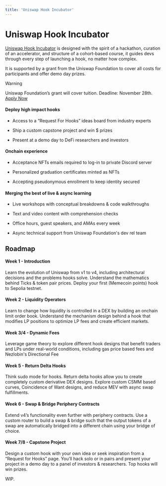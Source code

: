 ```yaml
---
title: 'Uniswap Hook Incubator'
---
```


# Uniswap Hook Incubator

[Uniswap Hook Incubator](https://atrium.academy/uniswap) is designed with the spirit of a hackathon, curation of an accelerator, and structure of a cohort-based course, it guides devs through every step of launching a hook, no matter how complex.

It is supported by a grant from the Uniswap Foundation to cover all costs for participants and offer demo day prizes.

> [!WARNING]
>
> Uniswap Foundation’s grant will cover tuition. Deadline: November 28th.
> [Apply Now](https://atriumacademy.typeform.com/to/kk2vFQ4F)

#### Deploy high impact hooks

-   Access to a “Request For Hooks” ideas board from industry experts

-   Ship a custom capstone project and win $ prizes

-   Present at a demo day to DeFi researchers and investors

#### Onchain experience

-   Acceptance NFTs emails required to log-in to private Discord server

-   Personalized graduation certificates minted as NFTs

-   Accepting pseudonymous enrollment to keep identity secured

#### Merging the best of live & async learning

-   Live workshops with conceptual breakdowns & code walkthroughs

-   Text and video content with comprehension checks

-   Office hours, guest speakers, and AMAs every week

-   Async technical support from Uniswap Foundation's dev rel team

## Roadmap

#### Week 1 - Introduction

Learn the evolution of Uniswap from v1 to v4, including architectural decisions and the problems hooks solve. Understand the mathematics behind Ticks & token pair prices. Deploy your first (Memecoin points) hook to Sepolia testnet.

#### Week 2 - Liquidity Operators

Learn to change how liquidity is controlled in a DEX by building an onchain limit order book. Understand the mechanism design behind a hook that modifies LP positions to optimize LP fees and create efficient markets.

#### Week 3/4 - Dynamic Fees

Leverage game theory to explore different hook designs that benefit traders and LPs under real-world conditions, including gas price based fees and Nezlobin's Directional Fee

#### Week 5 - Return Delta Hooks

Think sudo mode for hooks. Return delta hooks allow you to create completely custom derivative DEX designs. Explore custom CSMM based curves, Coincidence of Want designs, and reduce MEV with async swap fulfillments.

#### Week 6 - Swap & Bridge Periphery Contracts

Extend v4’s functionality even further with periphery contracts. Use a custom router to build a swap & bridge such that the output tokens of a swap are automatically bridged into a different chain using your bridge of choice.

#### Week 7/8 - Capstone Project

Design a custom hook with your own idea or seek inspiration from a “Request for Hooks” page. You’ll hack solo or in pairs and present your project in a demo day to a panel of investors & researchers. Top hooks will win prizes.

WIP.
